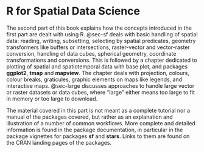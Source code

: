 # R for Spatial Data Science

The second part of this book explains how the concepts introduced
in the first part are dealt with using R. @sec-sf deals with basic
handling of spatial data: reading, writing, subsetting, selecting
by spatial predicates, geometry transformers like buffers or
intersections, raster-vector and vector-raster conversion, handling
of data cubes, spherical geometry, coordinate transformations and
conversions. This is followed by a chapter dedicated to plotting
of spatial and spatiotemporal data with base plot, and packages
**ggplot2**, **tmap** and **mapview**. The chapter deals with projection,
colours, colour breaks, graticules, graphic elements on maps like
legends, and interactive maps.  @sec-large discusses approaches
to handle large vector or raster datasets or data cubes, where
"large" either means too large to fit in memory or too large to
download.

The material covered in this part is not meant as a complete tutorial
nor a manual of the packages covered, but rather as an explanation
and illustration of a number of common workflows. More complete
and detailed information is found in the package documentation, in
particular in the package vignettes for packages **sf** and **stars**.
Links to them are found on the CRAN landing pages of the packages.
